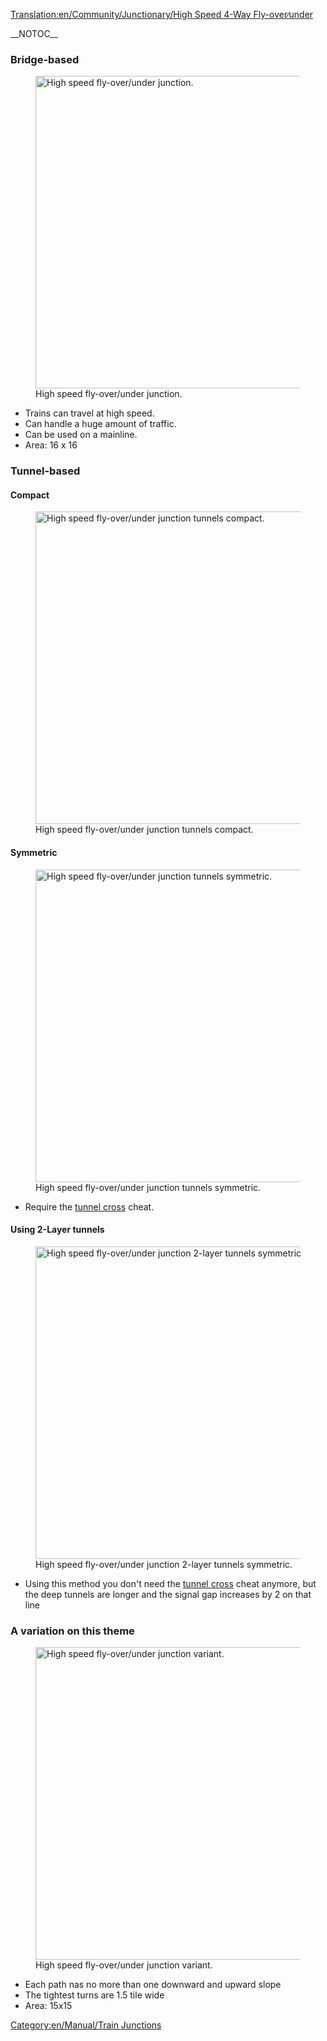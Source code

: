 [[Translation:en/Community/Junctionary/High Speed 4-Way Fly-over∕under]]

{{en/Community/Junctionary/Navigation}}__NOTOC__
===Bridge-based===
[[File:en/Community/Junctionary/Flyover.png|none|thumb|500px|High speed fly-over/under junction.]]
* Trains can travel at high speed.
* Can handle a huge amount of traffic.
* Can be used on a mainline.
* Area: 16 x 16

===Tunnel-based===
====Compact====
[[File:en/Community/Junctionary/Flyover tunnels compact.png|none|thumb|500px|High speed fly-over/under junction tunnels compact.]]

====Symmetric====
[[File:en/Community/Junctionary/Flyover tunnels symmetric.png|none|thumb|500px|High speed fly-over/under junction tunnels symmetric.]]
* Require the [[en/Manual/Cheats#tunnels-may-cross-each-other|tunnel cross]] cheat.

====Using 2-Layer tunnels====
[[File:en/Community/Junctionary/High-speed 4WJ with 2-layer tunnels.jpeg|none|thumb|500px|High speed fly-over/under junction 2-layer tunnels symmetric.]]
* Using this method you don't need the [[en/Manual/Cheats#tunnels-may-cross-each-other|tunnel cross]] cheat anymore, but the deep tunnels are longer and the signal gap increases by 2 on that line

===A variation on this theme===
[[File:en/Community/Junctionary/4way-junction-odisseus.png|none|thumb|500px|High speed fly-over/under junction variant.]]
* Each path nas no more than one downward and upward slope
* The tightest turns are 1.5 tile wide
* Area: 15x15
[[Category:en/Manual/Train Junctions]]